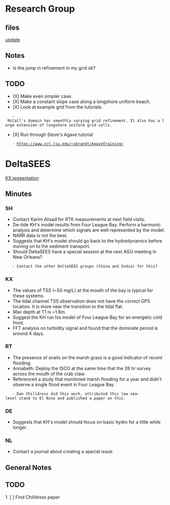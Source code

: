 = Research Group =
== files ==
[[file:/home/cjohnson/Documents/Meetings/Research Group/03-10-2017/update.pdf|update]]

== Notes ==
* Is the jump in refinement in my grid ok?

== TODO ==
* [X] Make even simpler case.
* [X] Make a constant slope case along a longshore uniform beach.
* [X] Look at example grid from the tutorials.
	- McCall's domain has smoothly varying grid refinement. It also has a large extension of longshore uniform grid cells.
* [X] Run through Steve's Agave tutorial
	- https://www.cct.lsu.edu/~sbrandt/AgaveTraining/

= DeltaSEES =
[[file:/home/cjohnson/Documents/Meetings/DeltaSEES/3-10-2017/SEES_TerrebonneBay_Fieldtrip_March2017_new.pdf| KX presentation]]

== Minutes ==
=== SH ===
* Contact Karim Alisad for RTK measurements at next field visits.
* De-tide KH's model results from Four League Bay. Perform a harmonic analysis and determine which signals are well represented by the model.
* NARR data is not the best.
* Suggests that KH's model should go back to the hydrodynamics before moving on to the sediment transport.
* Should DeltaSEES have a special session at the next AGU meeting in New Orleans?
	- Contact the other DeltaSEES groups (China and India) for this?

=== KX ===
* The values of TSS (~50 mg/L) at the mouth of the bay is typical for these systems.
* The tidal channel TSS observation does not have the correct GPS location. It is more near the transition to the tidal flat.
* Max depth at T1 is ~1.6m.
* Suggest the KH run his model of Four League Bay for an energetic cold front.
* FFT analysis on turbidity signal and found that the dominate period is around 4 days.

=== RT ===
* The presence of snails on the marsh grass is a good indicator of recent flooding.
* Annabeth: Deploy the ISCO at the same time that the 26 hr survey across the mouth of the crab claw.
* Referenced a study that monitored marsh flooding for a year and didn't observe a single flood event in Four League Bay. 
	- Dan Chilldress did this work, attributed this low sea-level stand to El Nino and published a paper on this.

=== DE ===
* Suggests that KH's model should focus on basic hydro for a little while longer.

=== NL ===
* Contact a journal about creating a special issue.


== General Notes ==


== TODO ==
1. [ ] Find Chilldress paper


